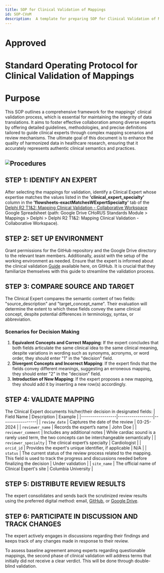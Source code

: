 ```yaml
---
title: SOP for Clinical Validation of Mappings
id: SOP-CVoM
description:  A template for preparing SOP for Clinical Validation of Mappings
---
```


# Approved
#  Standard Operating Protocol for Clinical Validation of Mappings

# Purpose

This SOP outlines a comprehensive framework for the mappings' clinical validation process, which is essential for maintaining the integrity of data translations. It aims to foster effective collaboration among diverse experts by offering detailed guidelines, methodologies, and precise definitions tailored to guide clinical experts through complex mapping scenarios and review mechanisms. The ultimate goal of this document is to enhance the quality of harmonized data in healthcare research, ensuring that it accurately represents authentic clinical semantics and practices.

![Procedures](./images/SOP_for_Clinical_Validation_of_Mappings.png)
---
## STEP 1: IDENTIFY AN EXPERT
After selecting the mappings for validation, identify a Clinical Expert whose expertise matches the values listed in the **'clinical_expert_specialty'** column in the **'flowsheets-exactMatchesWExpertSpecialty'** tab of the [Delphi R2 T1&2: Mapping Clinical Validation - Collaborative Workspace](https://docs.google.com/spreadsheets/d/1EH61Y1xuNxei6CT_VcU0AeYY88Gk5aYExaF6THhzQ1U/edit?usp=sharing) Google Spreadsheet (path: Google Drive CHoRUS Standards Module > Mappings > Delphi > Delphi R2 T1&2: Mapping Clinical Validation - Collaborative Workspace).

## STEP 2: SET UP ENVIRONMENT
Grant permissions for the GitHub repository and the Google Drive directory to the relevant team members.
Additionally, assist with the setup of the working environment as needed. Ensure that the expert is informed about the clinical validation [Guide](https://github.com/chorus-ai/chorus-mapping/tree/mapping_dev/Docs/MappingClinicalValidation) available here, on GitHub. It is crucial that they familiarize themselves with this guide to streamline the validation process.

## STEP 3: COMPARE SOURCE AND TARGET
The Clinical Expert compares the semantic content of two fields: "source_description" and "target_concept_name". Their evaluation will determine the extent to which these fields convey the same clinical concept, despite potential differences in terminology, syntax, or abbreviation.
### Scenarios for Decision Making
1) **Equivalent Concepts and Correct Mapping**: If the expert concludes that both fields articulate the same clinical idea to the same clinical meaning, despite variations in wording such as synonyms, acronyms, or word order, they should enter "1" in the "decision" field.
2) **Divergent Concepts and Incorrect Mapping**: If the expert finds that the fields convey different meanings, suggesting an erroneous mapping, they should enter "2" in the "decision" field.
3) **Introduction of New Mapping**: If the expert proposes a new mapping, they should add it by inserting a new row(s) accordingly.

## STEP 4: VALIDATE MAPPING
The Clinical Expert documents his/her/their decision in designated fields: 
| Field Name | Description | Example |
|------------------|------------------|------------------|
| `review_date` | Captures the date of the review | 03-25-2024 |
| `reviewer_name` | Records the expert’s name | John Doe |
| `reviewer_comment` | Includes any additional notes | While cardiac sound is a rarely used term, the two concepts can be interchangeable semantically |
| `reviewer_specialty` | The clinical expert’s specialty | Cardiologist |
| `orcid_id` | Provides the expert's unique identifier, if applicable | N/A |
| `status` | The current status of the review process related to the mapping. This field is used to track the progress and discussions needed before finalizing the decision | Under validation |
| `site_name` | The official name of Clinical Expert's site | Columbia University |

## **STEP 5: DISTRIBUTE REVIEW RESULTS**
The expert consolidates and sends back the scrutinized review results using the preferred digital method: email, [GitHub](https://github.com/chorus-ai/chorus-mapping-stage), or [Google Drive](https://drive.google.com/drive/u/4/folders/1R-8PQ8PUV1aSQyDGQ0O4ltP11Ycco6lM).

## **STEP 6: PARTICIPATE IN DISCUSSION AND TRACK CHANGES**
The expert actively engages in discussions regarding their findings and keeps track of any changes made in response to their review.

To assess baseline agreement among experts regarding questionable mappings, the second phase of clinical validation will address terms that initially did not receive a clear verdict. This will be done through double-blind validation.
